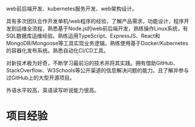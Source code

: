web前后端开发、kubernetes服务开发、web架构设计。

具有多次团队合作开发单机/web程序的经验，了解产品需求，功能设计，程序开发到运维全流程，熟悉基于Node.js的web前后端开发，熟练操作Linux系统，有SQL数据库运维经验。熟练运用TypeScript、ExpressJS、React和MongoDB/Mongoose等工具实现业务逻辑。熟练使用基于Docker/Kubernetes的容器化发布系统。熟悉自动化CI/CD工具。

对新技术极为好奇，不断学习最前沿的技术并将其实践。拥有借助GitHub、StackOverflow、W3Schools等公开渠道的信息解决问题的能力。且了解并参与过GitHub上的大型开源项目。

外语水平较高，英语读写听说能力很高。

# 项目经验
